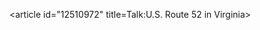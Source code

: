 <article id="12510972" title=Talk:U.S. Route 52 in Virginia>
	<talkpage id="12510972" title="Talk:U.S. Route 52 in Virginia">
{{USRD|type=US|state=VA|needs-map=no|class=start|importance=mid|needs-jctint=no|needs-kml=no}}
	</talkpage>
</article>